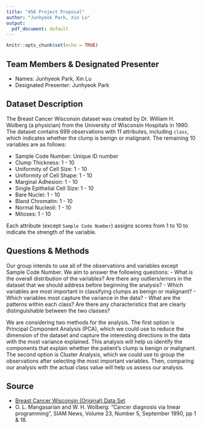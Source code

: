 ```yaml
---
title: "456 Project Proposal"
author: "Junhyeok Park, Xin Lu"
output:
  pdf_document: default
---
```


```r
knitr::opts_chunk$set(echo = TRUE)
```

## Team Members & Designated Presenter
- Names: Junhyeok Park, Xin Lu
- Designated Presenter: Junhyeok Park

## Dataset Description
The Breast Cancer Wisconsin dataset was created by Dr. William H. Wolberg (a physician) from the University of Wisconsin Hospitals in 1990. The dataset contains 699 observations with 11 attributes, including `class`, which indicates whether the clump is benign or malignant. The remaining 10 variables are as follows:

- Sample Code Number: Unique ID number
- Clump Thickness: 1 - 10
- Uniformity of Cell Size: 1 - 10
- Uniformity of Cell Shape: 1 - 10
- Marginal Adhesion: 1 - 10
- Single Epithelial Cell Size: 1 - 10
- Bare Nuclei: 1 - 10
- Bland Chromatin: 1 - 10
- Normal Nucleoli: 1 - 10
- Mitoses: 1 - 10

Each attribute (except `Sample Code Number`) assigns scores from 1 to 10 to indicate the strength of the variable.

## Questions & Methods
Our group intends to use all of the observations and variables except Sample Code Number. We aim to answer the following questions:
- What is the overall distribution of the variables? Are there any outliers/errors in the dataset that we should address before beginning the analysis?
- Which variables are most important in classifying clumps as benign or malignant?
- Which variables most capture the variance in the data?
- What are the patterns within each class? Are there any characteristics that are clearly distinguishable between the two classes?

We are considering two methods for the analysis. The first option is Principal Component Analysis (PCA), which we could use to reduce the dimension of the dataset and capture the interesting directions in the data with the most variance explained. This analysis will help us identify the components that explain whether the patient's clump is benign or malignant. The second option is Cluster Analysis, which we could use to group the observations after selecting the most important variables. Then, comparing our analysis with the actual class value will help us assess our analysis.

## Source
- [Breast Cancer Wisconsin (Original) Data Set](https://archive.ics.uci.edu/ml/datasets/Breast+Cancer+Wisconsin+%28Original%29)
- O. L. Mangasarian and W. H. Wolberg: "Cancer diagnosis via linear programming", SIAM News, Volume 23, Number 5, September 1990, pp 1 & 18.